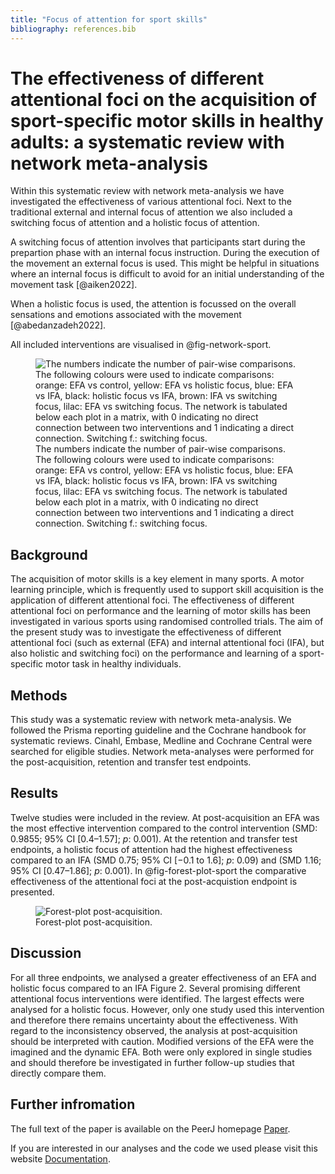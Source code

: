 ```yaml
---
title: "Focus of attention for sport skills"
bibliography: references.bib
---
```


# The effectiveness of different attentional foci on the acquisition of sport-specific motor skills in healthy adults: a systematic review with network meta-analysis

Within this systematic review with network meta-analysis we have investigated the effectiveness of various attentional foci. Next to the traditional external and internal focus of attention we also included a switching focus of attention and a holistic focus of attention.

A switching focus of attention involves that participants start during the prepartion phase with an internal focus instruction. During the execution of the movement an external focus is used. This might be helpful in situations where an internal focus is difficult to avoid for an initial understanding of the movement task [@aiken2022].

When a holistic focus is used, the attention is focussed on the overall sensations and emotions associated with the movement [@abedanzadeh2022].

All included interventions are visualised in @fig-network-sport.

![The numbers indicate the number of pair-wise comparisons. The following colours were used to indicate comparisons: orange: EFA vs control, yellow: EFA vs holistic focus, blue: EFA vs IFA, black: holistic focus vs IFA, brown: IFA vs switching focus, lilac: EFA vs switching focus. The network is tabulated below each plot in a matrix, with 0 indicating no direct connection between two interventions and 1 indicating a direct connection. Switching f.: switching focus.](fig/network.png){#fig-network-sport .lightbox}

## Background

The acquisition of motor skills is a key element in many sports. A motor learning principle, which is frequently used to support skill acquisition is the application of different attentional foci. The effectiveness of different attentional foci on performance and the learning of motor skills has been investigated in various sports using randomised controlled trials. The aim of the present study was to investigate the effectiveness of different attentional foci (such as external (EFA) and internal attentional foci (IFA), but also holistic and switching foci) on the performance and learning of a sport-specific motor task in healthy individuals.

## Methods

This study was a systematic review with network meta-analysis. We followed the Prisma reporting guideline and the Cochrane handbook for systematic reviews. Cinahl, Embase, Medline and Cochrane Central were searched for eligible studies. Network meta-analyses were performed for the post-acquisition, retention and transfer test endpoints.

## Results

Twelve studies were included in the review. At post-acquisition an EFA was the most effective intervention compared to the control intervention (SMD: 0.9855; 95% CI \[0.4–1.57\]; *p*: 0.001). At the retention and transfer test endpoints, a holistic focus of attention had the highest effectiveness compared to an IFA (SMD 0.75; 95% CI \[−0.1 to 1.6\]; *p*: 0.09) and (SMD 1.16; 95% CI \[0.47–1.86\]; *p*: 0.001). In @fig-forest-plot-sport the comparative effectiveness of the attentional foci at the post-acquistion endpoint is presented.

![Forest-plot post-acquisition.](fig/forest-plot.png){#fig-forest-plot-sport .lightbox}

## Discussion

For all three endpoints, we analysed a greater effectiveness of an EFA and holistic focus compared to an IFA Figure 2. Several promising different attentional focus interventions were identified. The largest effects were analysed for a holistic focus. However, only one study used this intervention and therefore there remains uncertainty about the effectiveness. With regard to the inconsistency observed, the analysis at post-acquisition should be interpreted with caution. Modified versions of the EFA were the imagined and the dynamic EFA. Both were only explored in single studies and should therefore be investigated in further follow-up studies that directly compare them.

## Further infromation

The full text of the paper is available on the PeerJ homepage [Paper](https://peerj.com/articles/17799/).

If you are interested in our analyses and the code we used please visit this website [Documentation](https://focus-attention-sport.netlify.app).
